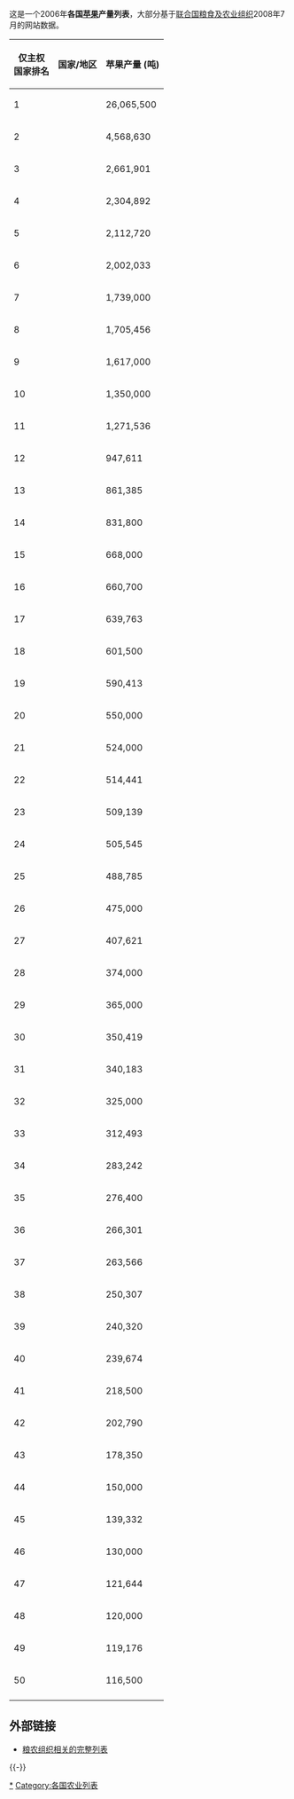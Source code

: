 {{Unreferenced |time=2009-06-03T14:25:16+00:00 }}
这是一个2006年'''各国[[苹果|苹果]]产量列表'''，大部分基于[[联合国粮食及农业组织|联合国粮食及农业组织]]2008年7月的网站数据。

{| class="wikitable sortable"			
|- bgcolor="#ececec"		
! 仅主权 <br />国家排名 !! 国家/地区 !! 苹果产量 (吨)
|-				
|1||	{{flag|People's Republic of China}} ||align="left"|	26,065,500
|-			
|2||	{{flag|United States}} ||align="left"|	4,568,630
|-			
|3||	{{flag|Iran}} ||align="left"|	2,661,901
|-			
|4||	{{flag|Poland}} ||align="left"|	2,304,892
|-			
|5||	{{flag|Italy}} ||align="left"|	2,112,720
|-			
|6||	{{flag|Turkey}} ||align="left"|	2,002,033
|-			
|7||	{{flag|India}} ||align="left"|	1,739,000
|-			
|8||	{{flag|France}} ||align="left"|	1,705,456
|-			
|9||	{{flag|Russia}} ||align="left"|	1,617,000
|-			
|10||	{{flag|Chile}} ||align="left"|	1,350,000
|-			
|11||	{{flag|Argentina}} ||align="left"|	1,271,536
|-			
|12||	{{flag|Germany}} ||align="left"|	947,611
|-			
|13||	{{flag|Brazil}} ||align="left"|	861,385
|-			
|14||	{{flag|Japan}} ||align="left"|	831,800
|-			
|15||	{{flag|North Korea}} ||align="left"|	668,000
|-			
|16||	{{flag|Spain}} ||align="left"|	660,700
|-			
|17||	{{flag|South Africa}} ||align="left"|	639,763
|-			
|18||	{{flag|Mexico}} ||align="left"|	601,500
|-			
|19||	{{flag|Romania}} ||align="left"|	590,413
|-			
|20||	{{flag|Egypt}} ||align="left"|	550,000
|-			
|21||	{{flag|New Zealand}} ||align="left"|	524,000
|-			
|22||	{{flag|Uzbekistan}} ||align="left"|	514,441
|-			
|23||	{{flag|Austria}} ||align="left"|	509,139
|-			
|24||	{{flag|Hungary}} ||align="left"|	505,545
|-			
|25||	{{flag|Belarus}} ||align="left"|	488,785
|-			
|26||	{{flag|Ukraine}} ||align="left"|	475,000
|-	
|27||	{{flag|South Korea}} ||align="left"|	407,621
|-
|28||	{{flag|Morocco}} ||align="left"|	374,000
|-
|29||	{{flag|Netherlands}} ||align="left"|	365,000
|-
|30||	{{flag|Pakistan}} ||align="left"|	350,419
|-
|31||	{{flag|Canada}} ||align="left"|	340,183
|-
|32||	{{flag|Belgium}} ||align="left"|	325,000
|-
|33||	{{flag|Syria}} ||align="left"|	312,493
|-
|34||	{{flag|Algeria}} ||align="left"|	283,242
|-
|35||	{{flag|Australia}} ||align="left"|	276,400
|-
|36||	{{flag|Switzerland}} ||align="left"|	266,301
|-
|37||	{{flag|Czech Republic}} ||align="left"|	263,566
|-
|38||	{{flag|Greece}} ||align="left"|	250,307
|-
|39||	{{flag|Serbia}} ||align="left"|	240,320
|-	
|40||	{{flag|Portugal}} ||align="left"|	239,674
|-
|41||	{{flag|United Kingdom}} ||align="left"|	218,500
|-
|42||	{{flag|Moldova}} ||align="left"|	202,790
|-
|43||	{{flag|Azerbaijan}} ||align="left"|	178,350
|-
|44||	{{flag|Kazakhstan}} ||align="left"|	150,000
|-
|45||	{{flag|Peru}} ||align="left"|	139,332
|-
|46||	{{flag|Kyrgyzstan}} ||align="left"|	130,000
|-
|47||	{{flag|Israel}} ||align="left"|	121,644
|-	
|48||	{{flag|Tunisia}} ||align="left"|	120,000
|-
|49||	{{flag|Slovenia}} ||align="left"|	119,176
|-
|50||	{{flag|Georgia}} ||align="left"|	116,500
|-			
|}

==外部链接==
*[https://www.webcitation.org/68cwNksT7?url=http://faostat.fao.org/site/567/DesktopDefault.aspx?PageID=567 粮农组织相关的完整列表]

{{-}}
{{各国列表}}
{{苹果}}

[[Category:苹果|*]]
[[Category:各国农业列表|Category:各国农业列表]]